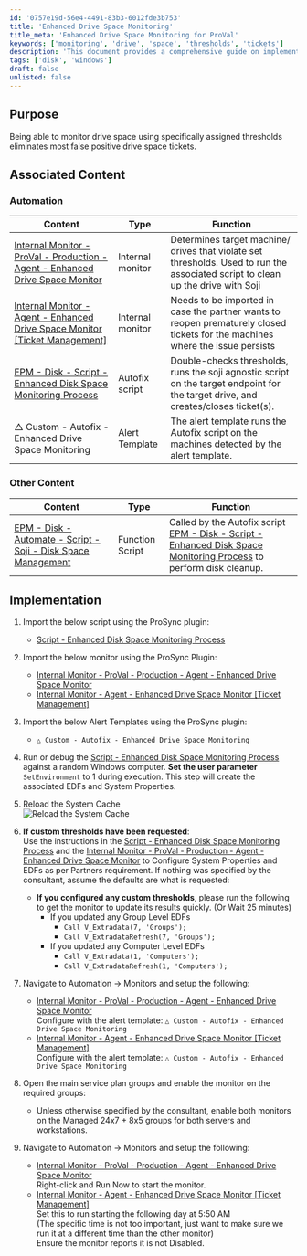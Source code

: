 ```yaml
---
id: '0757e19d-56e4-4491-83b3-6012fde3b753'
title: 'Enhanced Drive Space Monitoring'
title_meta: 'Enhanced Drive Space Monitoring for ProVal'
keywords: ['monitoring', 'drive', 'space', 'thresholds', 'tickets']
description: 'This document provides a comprehensive guide on implementing enhanced drive space monitoring using specific thresholds to reduce false positive drive space tickets in ProVal. It includes associated content, implementation steps, and configuration details for monitors and alert templates.'
tags: ['disk', 'windows']
draft: false
unlisted: false
---
```

## Purpose

Being able to monitor drive space using specifically assigned thresholds eliminates most false positive drive space tickets.

## Associated Content

### Automation

| Content                                                                                                                                          | Type            | Function                                                                                                                                                                    |
|--------------------------------------------------------------------------------------------------------------------------------------------------|-----------------|----------------------------------------------------------------------------------------------------------------------------------------------------------------------------|
| [Internal Monitor - ProVal - Production - Agent - Enhanced Drive Space Monitor](https://proval.itglue.com/DOC-5078775-12182106)              | Internal monitor | Determines target machine/ drives that violate set thresholds. Used to run the associated script to clean up the drive with Soji                                        |
| [Internal Monitor - Agent - Enhanced Drive Space Monitor [Ticket Management]](https://proval.itglue.com/DOC-5078775-14608610)                  | Internal monitor | Needs to be imported in case the partner wants to reopen prematurely closed tickets for the machines where the issue persists                                          |
| [EPM - Disk - Script - Enhanced Disk Space Monitoring Process](https://proval.itglue.com/DOC-5078775-12033151)                                | Autofix script   | Double-checks thresholds, runs the soji agnostic script on the target endpoint for the target drive, and creates/closes ticket(s).                                      |
| △ Custom - Autofix - Enhanced Drive Space Monitoring                                                                                           | Alert Template   | The alert template runs the Autofix script on the machines detected by the alert template.                                                                                |

### Other Content

| Content                                                                                                                                          | Type            | Function                                                                                                                                                                    |
|--------------------------------------------------------------------------------------------------------------------------------------------------|-----------------|----------------------------------------------------------------------------------------------------------------------------------------------------------------------------|
| [EPM - Disk - Automate - Script - Soji - Disk Space Management](https://proval.itglue.com/DOC-5078775-11073740)                              | Function Script  | Called by the Autofix script [EPM - Disk - Script - Enhanced Disk Space Monitoring Process](https://proval.itglue.com/DOC-5078775-12033151) to perform disk cleanup. |

## Implementation

1. Import the below script using the ProSync plugin:
   - [Script - Enhanced Disk Space Monitoring Process](https://proval.itglue.com/DOC-5078775-12033151)

2. Import the below monitor using the ProSync Plugin:
   - [Internal Monitor - ProVal - Production - Agent - Enhanced Drive Space Monitor](https://proval.itglue.com/DOC-5078775-12182106)
   - [Internal Monitor - Agent - Enhanced Drive Space Monitor [Ticket Management]](https://proval.itglue.com/DOC-5078775-14608610)

3. Import the below Alert Templates using the ProSync plugin:
   - `△ Custom - Autofix - Enhanced Drive Space Monitoring`

4. Run or debug the [Script - Enhanced Disk Space Monitoring Process](https://proval.itglue.com/DOC-5078775-12033151) against a random Windows computer. **Set the user parameter** `SetEnvironment` to 1 during execution. This step will create the associated EDFs and System Properties.

5. Reload the System Cache  
   ![Reload the System Cache](https://proval.itglue.com/5078775/docs/14876168/images/21622864)

6. **If custom thresholds have been requested**:  
   Use the instructions in the [Script - Enhanced Disk Space Monitoring Process](https://proval.itglue.com/DOC-5078775-12033151) and the [Internal Monitor - ProVal - Production - Agent - Enhanced Drive Space Monitor](https://proval.itglue.com/DOC-5078775-12182106) to Configure System Properties and EDFs as per Partners requirement. If nothing was specified by the consultant, assume the defaults are what is requested:
   - **If you configured any custom thresholds**, please run the following to get the monitor to update its results quickly. (Or Wait 25 minutes)
     - If you updated any Group Level EDFs
       - `Call V_Extradata(7, 'Groups');`
       - `Call V_ExtradataRefresh(7, 'Groups');`
     - If you updated any Computer Level EDFs
       - `Call V_Extradata(1, 'Computers');`
       - `Call V_ExtradataRefresh(1, 'Computers');`

7. Navigate to Automation -> Monitors and setup the following:
   - [Internal Monitor - ProVal - Production - Agent - Enhanced Drive Space Monitor](https://proval.itglue.com/DOC-5078775-12182106)  
     Configure with the alert template: `△ Custom - Autofix - Enhanced Drive Space Monitoring`
   - [Internal Monitor - Agent - Enhanced Drive Space Monitor [Ticket Management]](https://proval.itglue.com/DOC-5078775-14608610)  
     Configure with the alert template: `△ Custom - Autofix - Enhanced Drive Space Monitoring`

8. Open the main service plan groups and enable the monitor on the required groups:
   - Unless otherwise specified by the consultant, enable both monitors on the Managed 24x7 + 8x5 groups for both servers and workstations.

9. Navigate to Automation -> Monitors and setup the following:
   - [Internal Monitor - ProVal - Production - Agent - Enhanced Drive Space Monitor](https://proval.itglue.com/DOC-5078775-12182106)  
     Right-click and Run Now to start the monitor.
   - [Internal Monitor - Agent - Enhanced Drive Space Monitor [Ticket Management]](https://proval.itglue.com/DOC-5078775-14608610)  
     Set this to run starting the following day at 5:50 AM  
     (The specific time is not too important, just want to make sure we run it at a different time than the other monitor)  
     Ensure the monitor reports it is not Disabled.











